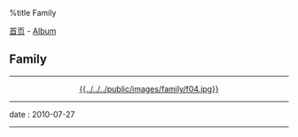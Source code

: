 %title Family

[[../../index|首页]] - [[../index|Album]]
==Family==
----
<center>[[pic05|{{../../../public/images/family/f04.jpg}}]]</center>
----
<red>date</red> : 2010-07-27
----
